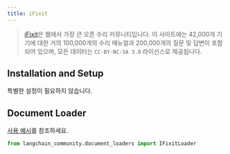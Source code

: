 ```yaml
---
title: iFixit
---
```


>[iFixit](https://www.ifixit.com)은 웹에서 가장 큰 오픈 수리 커뮤니티입니다. 이 사이트에는 42,000개 기기에 대한 거의 100,000개의 수리 매뉴얼과 200,000개의 질문 및 답변이 포함되어 있으며, 모든 데이터는 `CC-BY-NC-SA 3.0` 라이선스로 제공됩니다.

## Installation and Setup

특별한 설정이 필요하지 않습니다.

## Document Loader

[사용 예시](/oss/integrations/document_loaders/ifixit)를 참조하세요.

```python
from langchain_community.document_loaders import IFixitLoader
```